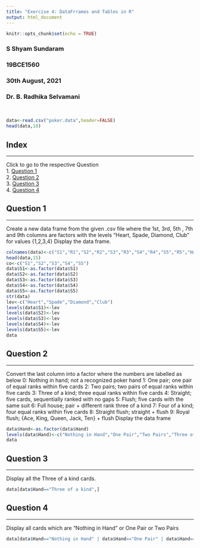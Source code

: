 ```yaml
---
title: "Exercise 4: DataFrrames and Tables in R"
output: html_document
---
```


```r
knitr::opts_chunk$set(echo = TRUE)
```

### S Shyam Sundaram
### 19BCE1560
### 30th August, 2021
### Dr. B. Radhika Selvamani
<br>

```r
data<-read.csv("poker.data",header=FALSE)
head(data,10)
```
## Index
<hr/>
Click to go to the respective Question <br>
1. [Question 1](#q1) <br>
2. [Question 2](#q2) <br>
3. [Question 3](#q3) <br>
4. [Question 4](#q4)

## <a name="q1"></a> Question 1
<hr/>

Create a new data frame from the given .csv file where the 1st, 3rd, 5th , 7th and 9th columns
are factors with the levels “Heart, Spade, Diamond, Club” for values {1,2,3,4} Display the
data frame.
```r
colnames(data)<-c("S1","R1","S2","R2","S3","R3","S4","R4","S5","R5","Hand")
head(data,15)
co<-c("S1","S2","S3","S4","S5")
data$S1<-as.factor(data$S1)
data$S2<-as.factor(data$S2)
data$S3<-as.factor(data$S3)
data$S4<-as.factor(data$S4)
data$S5<-as.factor(data$S5)
str(data)
lev<-c("Heart","Spade","Diamond","Club")
levels(data$S1)<-lev
levels(data$S2)<-lev
levels(data$S3)<-lev
levels(data$S4)<-lev
levels(data$S5)<-lev
data
```
## <a name="q2"></a> Question 2
<hr/>
Convert the last column into a factor where the numbers are labelled as below
0: Nothing in hand; not a recognized poker hand
1: One pair; one pair of equal ranks within five cards
2: Two pairs; two pairs of equal ranks within five cards
3: Three of a kind; three equal ranks within five cards
4: Straight; five cards, sequentially ranked with no gaps
5: Flush; five cards with the same suit
6: Full house; pair + different rank three of a kind
7: Four of a kind; four equal ranks within five cards
8: Straight flush; straight + flush
9: Royal flush; {Ace, King, Queen, Jack, Ten} + flush
Display the data frame
```r
data$Hand<-as.factor(data$Hand)
levels(data$Hand)<-c("Nothing in Hand","One Pair","Two Pairs","Three of a kind","Straight; five cards","Flush","Full house","Four of a kind","Straight flush","Royal flush")
data
```
## <a name="q3"></a> Question 3
<hr/>
Display all the Three of a kind cards.
```r
data[data$Hand=="Three of a kind",]
```
## <a name="q4"></a> Question 4
<hr/>
Display all cards which are “Nothing in Hand” or One Pair or Two Pairs
```r
data[data$Hand=="Nothing in Hand" | data$Hand=="One Pair" | data$Hand=="Two Pairs",]
```

